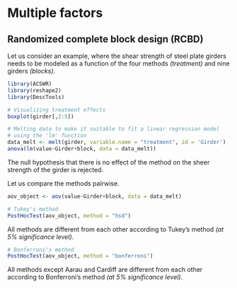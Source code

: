 # Multiple factors

## Randomized complete block design (RCBD)

Let us consider an example, where the shear strength of steel plate girders needs to be modeled as a function of the four methods *(treatment)* and nine girders *(blocks)*.

```r
library(ACSWR)
library(reshape2)
library(DescTools)

# Visualizing treatment effects
boxplot(girder[,2:5])

# Melting data to make it suitable to fit a linear regression model
# using the 'lm' function
data_melt <- melt(girder, variable.name = "treatment", id = 'Girder')
anova(lm(value~Girder+block, data = data_melt))
```

The null hypothesis that there is no effect of the method on the sheer strength of the girder is rejected.

Let us compare the methods pairwise.

```r
aov_object <- aov(value~Girder+block, data = data_melt)

# Tukey's method
PostHocTest(aov_object, method = "hsd")
```

All methods are different from each other according to Tukey's method *(at 5\% significance level)*.


```r
# Bonferroni's method
PostHocTest(aov_object, method = "bonferroni")
```

All methods except Aarau and Cardiff are different from each other according to Bonferroni's method *(at 5\% significance level)*. 
